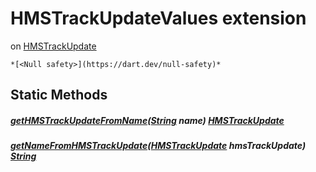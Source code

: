 # HMSTrackUpdateValues extension

on [HMSTrackUpdate](../enum_hms_track_update/HMSTrackUpdate-class)

    *[<Null safety>](https://dart.dev/null-safety)*

## Static Methods

##### [getHMSTrackUpdateFromName](../enum_hms_track_update/HMSTrackUpdateValues/getHMSTrackUpdateFromName)([String](https://api.flutter.dev/flutter/dart-core/String-class.html) name) [HMSTrackUpdate](../enum_hms_track_update/HMSTrackUpdate-class)

##### [getNameFromHMSTrackUpdate](../enum_hms_track_update/HMSTrackUpdateValues/getNameFromHMSTrackUpdate)([HMSTrackUpdate](../enum_hms_track_update/HMSTrackUpdate-class) hmsTrackUpdate) [String](https://api.flutter.dev/flutter/dart-core/String-class.html)
